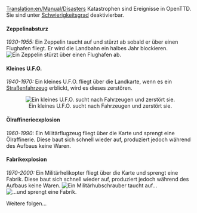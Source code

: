 [[Translation:en/Manual/Disasters]]
{{de/Übersetzung|Game mechanics|65}}
{{de/Inhaltsverzeichnis}}
Katastrophen sind Ereignisse in OpenTTD. Sie sind unter [[de/Schwierigkeitsgrad|Schwierigkeitsgrad]] deaktivierbar.

====Zeppelinabsturz====
''1930-1955:''
Ein Zeppelin taucht auf und stürzt ab sobald er über einen Flughafen fliegt. Er wird die Landbahn ein halbes Jahr blockieren.
[[File:en/Zeppelin.png|center|frame|Ein Zeppelin stürzt über einen Flughafen ab.]]

====Kleines U.F.O.====
''1940-1970:''
Ein kleines U.F.O. fliegt über die Landkarte, wenn es ein [[de/Manual/Straßenfahrzeuge|Straßenfahrzeug]] erblickt, wird es dieses zerstören.

<center>[[File:en/Smallufo.png|center|none|frame|Ein kleines U.F.O. sucht nach Fahrzeugen und zerstört sie.]]</center>

====Ölraffinerieexplosion====
''1960-1990:''
Ein Militärflugzeug fliegt über die Karte und sprengt eine Ölraffinerie. Diese baut sich schnell wieder auf, produziert jedoch während des Aufbaus keine Waren.

====Fabrikexplosion====
''1970-2000:''
Ein Militärhelikopter fliegt über die Karte und sprengt eine Fabrik. Diese baut sich schnell wieder auf, produziert jedoch während des Aufbaus keine Waren.
[[File:de/Fabrik-Explosion-1-von-2.png|center|none|frame|Ein Militärhubschrauber taucht auf...]]
[[File:de/Fabrik-Explosion-2-von-2.png|center|none|frame|...und sprengt eine Fabrik.]]

Weitere folgen...